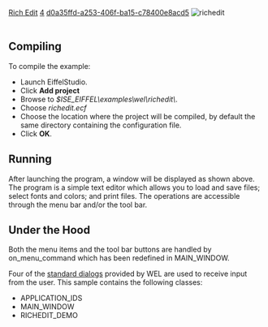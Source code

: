 [[Property:title|Rich Edit]]
[[Property:weight|4]]
[[Property:uuid|d0a35ffd-a253-406f-ba15-c78400e8acd5]]
[[Image:richedit|richedit]]  <br/>
<br/>

==Compiling==

To compile the example: 
* Launch EiffelStudio. 
* Click '''Add project'''
* Browse to ''$ISE_EIFFEL\examples\wel\richedit\''. 
* Choose ''richedit.ecf''
* Choose the location where the project will be compiled, by default the same directory containing the configuration file. 
* Click '''OK'''. 

==Running==

After launching the program, a window will be displayed as shown above. The program is a simple text editor which allows you to load and save files; select fonts and colors; and print files. The operations are accessible through the menu bar and/or the tool bar.

==Under the Hood==

Both the menu items and the tool bar buttons are handled by on_menu_command which has been redefined in MAIN_WINDOW.

Four of the [[stddlgs cluster|standard dialogs]]  provided by WEL are used to receive input from the user. 
This sample contains the following classes: 
* APPLICATION_IDS
* MAIN_WINDOW
* RICHEDIT_DEMO

{{seealso|<br/>
[[ref:/libraries/wel/reference/wel_rich_edit_chart|WEL_RICH_EDIT]]  <br/>
[[WEL_PRINT_DIALOG|WEL_PRINT_DIALOG]]  <br/>
[[WEL_SAVE_FILE_DIALOG|WEL_SAVE_FILE_DIALOG]]  <br/>
[[WEL_OPEN_FILE_DIALOG|WEL_OPEN_FILE_DIALOG]]  <br/>
[[WEL_CHOOSE_COLOR_DIALOG|WEL_CHOOSE_COLOR_DIALOG]]  <br/>
[[WEL_CHOOSE_FONT_DIALOG|WEL_CHOOSE_FONT_DIALOG]]  }}






